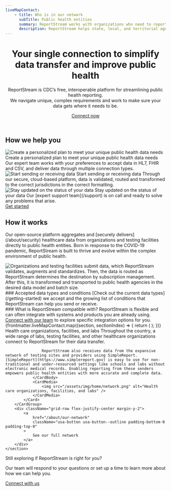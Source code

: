 ```yaml
---
liveMapContact:
    - title: Who is in our network
      subTitle: Public health entities
      summary: ReportStream works with organizations who need to report data and public health entities who need to receive data.
      description: ReportStream helps state, local, and territorial agencies across the United States get the data they need for the best possible public health responses.
---
```


<HeroWrapper isAlternate className="rs-bg-grid">
    <div className="grid-container">
        <header className="usa-section usa-prose tablet:grid-col-10">
            <h1>Your single connection to simplify data transfer and improve public health</h1>
            <p className="rs-subtitle">ReportStream is CDC’s free, interoperable platform for streamlining public health reporting.
                <br />We navigate unique, complex requirements and work to make sure your data gets where it needs to be.</p>
            <div className="grid-row margin-top-8 margin-bottom-2">
                <A href={site.forms.connectWithRS.url} className="usa-button usa-button--big" target="_blank">Connect now</A>
            </div>
        </header>
    </div>
</HeroWrapper>
<HeroWrapper>
    <div className="grid-container">
        <section className="usa-section">
            <h2 data-testid="heading" className="font-sans-xl margin-top-0" >How we help you</h2>
            <CardGroup>
                <Card gridLayout={{col: "fill"}} isAlternate>
                    <CardMedia>
                        <img src="/assets/img/home/how-we-help-1.png" alt="Create a personalized plan to meet your unique public health data needs" />
                    </CardMedia>
                    <CardHeader className="font-sans-lg" typeof="div">
                        Create a personalized plan to meet your unique public health data needs
                    </CardHeader>
                    <CardBody>
                        Our expert team works with your preferences to accept data in HL7, FHIR and CSV, and deliver data through multiple connection types.
                    </CardBody>
                </Card>
                <Card gridLayout={{col: "fill"}} isAlternate>
                    <CardMedia>
                        <img src="/assets/img/home/how-we-help-2.png" alt="Start sending or receiving data" />
                    </CardMedia>
                    <CardHeader className="font-sans-lg" typeof="div">
                        Start sending or receiving data
                    </CardHeader>
                    <CardBody>
                        Through our secure, cloud-based platform, data is validated, routed and transformed to the correct jurisdictions in the correct formatting.
                    </CardBody>
                </Card>
                <Card gridLayout={{col: "fill"}} isAlternate>
                    <CardMedia>
                        <img src="/assets/img/home/how-we-help-3.png" alt="Stay updated on the status of your data" />
                    </CardMedia>
                    <CardHeader className="font-sans-lg" typeof="div">
                        Stay updated on the status of your data
                    </CardHeader>
                    <CardBody>
                        Our [expert support team](/support) is on call and ready to solve any problems that arise.
                    </CardBody>
                </Card>
            </CardGroup>
            <div className="grid-row flex-justify-center margin-y-2">
                <A href={site.forms.connectWithRS.url} className="usa-button usa-button--big">Get started</A>
            </div>
        </section>
    </div>
</HeroWrapper>
<HeroWrapper className="bg-blue-5">
    <div className="grid-container">
        <section className="usa-section padding-bottom-0">
            <h2 className="font-sans-xl margin-top-0">How it works</h2>
            <p className="font-sans-lg margin-top-4">Our open-source platform aggregates and [securely delivers](/about/security) healthcare data from organizations and testing facilities directly to public health entities. Born in response to the COVID-19 pandemic, ReportStream is built to thrive and evolve within the complex environment of public health.</p>
            <img
                className="margin-y-8"
                src="/assets/img/ReportStreamDiagram_2023.png"
                alt="Organizations and testing facilities submit data, which ReportStream validates, augments and standardizes. Then, the data is routed as ReportStream determines the destination by subscription management. After this, it is transformed and transported to public health agencies in the desired data model and batch size."
            />
            <div className="grid-row">
                <div className="grid-col-fill margin-right-3">
                    ### Accepted data types and conditions
                    [Check out the current data types](/getting-started) we accept and the growing list of conditions that ReportStream can help you send or receive.
                </div>
                <div className="grid-col-fill margin-right-3">
                    ### What is ReportStream compatible with?
                    ReportStream is flexible and can often integrate with systems and products you are already using. <A href={site.forms.connectWithRS.url}>Connect with our team</A> to explore specific integration options for you.
                </div>
            </div>
        </section>
    </div>
</HeroWrapper>
<HeroWrapper className="grid-container">
    <section className="usa-section">
        {frontmatter.liveMapContact.map((section, sectionIndex) => {
            return (
                <LiveMap key={`livemap-${sectionIndex}`} className="margin-top-2 margin-bottom-0" {...section} />
            );
        })}
        <CardGroup>
            <Card
                gridLayout={{col: "fill"}}
                layout="flagMediaRight"
                headerFirst
                isAlternate>
                <CardHeader className="font-sans-lg">
                    Health care organizations, facilities, and labs
                </CardHeader>
                <CardBody className="grid-col-8">
                    Throughout the country, a wide range of labs, testing facilities, and other healthcare organizations connect to ReportStream for their data transfer.

                    ReportStream also receives data from the expansive network of testing sites and providers using SimpleReport. [SimpleReport](https://www.simplereport.gov) is easy to use for non-traditional and under-resourced settings like schools and labs without electronic medical records. Enabling reporting from these senders empowers public health entities with more accurate and complete data.
                </CardBody>
                <CardMedia>
                    <img src="/assets/img/home/network.png" alt="Health care organizations, facilities, and labs" />
                </CardMedia>
            </Card>
        </CardGroup>
        <div className="grid-row flex-justify-center margin-y-2">
            <a
                href="/about/our-network"
                className="usa-button usa-button--outline padding-bottom-0 padding-top-0"
            >
                See our full network
            </a>
        </div>
    </section>
</HeroWrapper>
<HeroWrapper className="bg-blue-5">
    <section className="grid-container grid-row usa-section usa-prose flex-justify-center">
        <p className="font-sans-xl text-bold margin-top-0">Still exploring if ReportStream is right for you?</p>
        <p className="font-sans-lg">Our team will respond to your questions or set up a time to learn more about how we can help you.</p>
        <A href={site.forms.connectWithRS.url} className="usa-button usa-button--big" target="_blank">Connect with us</A>
    </section>
</HeroWrapper>